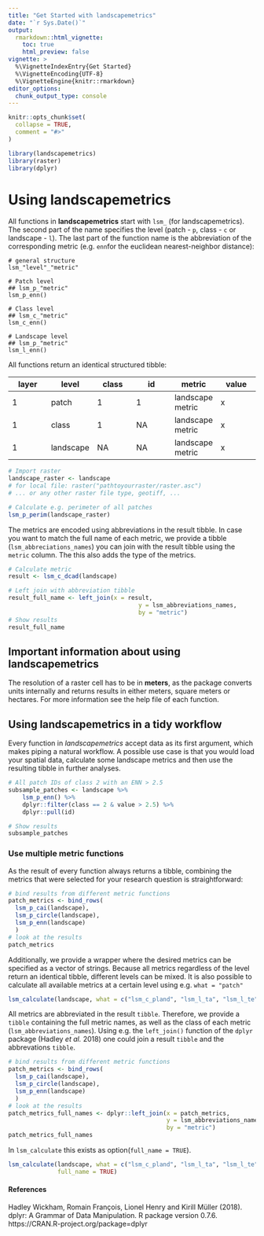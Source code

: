```yaml
---
title: "Get Started with landscapemetrics"
date: "`r Sys.Date()`"
output:
  rmarkdown::html_vignette:
    toc: true
    html_preview: false
vignette: >
  %\VignetteIndexEntry{Get Started}
  %\VignetteEncoding{UTF-8}
  %\VignetteEngine{knitr::rmarkdown}
editor_options: 
  chunk_output_type: console
---
```

```r
knitr::opts_chunk$set(
  collapse = TRUE,
  comment = "#>"
)
```

```r
library(landscapemetrics)
library(raster)
library(dplyr)
```

# Using **landscapemetrics**

All functions in **landscapemetrics** start with `lsm_` (for landscapemetrics). The second part of the name specifies the level (patch - `p`, class - `c` or landscape - `l`). The last part of the function name is the abbreviation of the corresponding metric (e.g. `enn`for the euclidean nearest-neighbor distance):

```
# general structure
lsm_"level"_"metric"

# Patch level
## lsm_p_"metric"
lsm_p_enn()

# Class level
## lsm_c_"metric"
lsm_c_enn()

# Landscape level
## lsm_p_"metric"
lsm_l_enn()
```

All functions return an identical structured tibble:

<p style="text-align:center;">

| layer  | level | class | id | metric | value
| ------------- | -------------  | ------------- | ------------- | ------------- | ------------- | 
| 1 | patch  | 1 | 1 | landscape metric | x |
| 1 | class  | 1 | NA | landscape metric | x |
| 1 | landscape  | NA | NA | landscape metric | x |

</p>

```r
# Import raster
landscape_raster <- landscape
# for local file: raster("pathtoyourraster/raster.asc")
# ... or any other raster file type, geotiff, ...

# Calculate e.g. perimeter of all patches
lsm_p_perim(landscape_raster)
```

The metrics are encoded using abbreviations in the result tibble. In case you want to match the full name of each metric, we provide a tibble (`lsm_abbreciations_names`) you can join with the result tibble using the `metric` column. The this also adds the type of the metrics.

```r
# Calculate metric
result <- lsm_c_dcad(landscape)

# Left join with abbreviation tibble
result_full_name <- left_join(x = result, 
                                     y = lsm_abbreviations_names, 
                                     by = "metric")
# Show results
result_full_name
```

## Important information about using **landscapemetrics**

The resolution of a raster cell has to be in **meters**, as the package converts units internally and returns results in either meters, square meters or hectares. For more information see the help file of each function.

## Using **landscapemetrics** in a tidy workflow

Every function in *landscapemetrics* accept data as its first argument, which makes piping a natural workflow. A possible use case is that you would load your spatial data, calculate some landscape metrics and then use the resulting tibble in further analyses.

```r
# All patch IDs of class 2 with an ENN > 2.5
subsample_patches <- landscape %>% 
    lsm_p_enn() %>%
    dplyr::filter(class == 2 & value > 2.5) %>%
    dplyr::pull(id)

# Show results
subsample_patches
``` 

### Use multiple metric functions

As the result of every function always returns a tibble, combining the metrics that were selected for your research question is straightforward:

```r
# bind results from different metric functions
patch_metrics <- bind_rows(
  lsm_p_cai(landscape),
  lsm_p_circle(landscape),
  lsm_p_enn(landscape)
  )
# look at the results
patch_metrics 
```

Additionally, we provide a wrapper where the desired metrics can be specified as a vector of strings. Because all metrics regardless of the level return an identical tibble, different levels can be mixed. It is also possible to calculate all available metrics at a certain level using e.g. `what = "patch"`

```r
lsm_calculate(landscape, what = c("lsm_c_pland", "lsm_l_ta", "lsm_l_te"))
```

All metrics are abbreviated in the result `tibble`. Therefore, we provide a `tibble` containing the full metric names, as well as the class of each metric (`lsm_abbreviations_names`). Using e.g. the `left_join()` function of the `dplyr` package (Hadley *et al.* 2018) one could join a result `tibble` and the abbrevations `tibble`.

```r

# bind results from different metric functions
patch_metrics <- bind_rows(
  lsm_p_cai(landscape),
  lsm_p_circle(landscape),
  lsm_p_enn(landscape)
  )
# look at the results
patch_metrics_full_names <- dplyr::left_join(x = patch_metrics,
                                             y = lsm_abbreviations_names, 
                                             by = "metric")
patch_metrics_full_names
```

In `lsm_calculate` this exists as option(`full_name = TRUE`).

```r
lsm_calculate(landscape, what = c("lsm_c_pland", "lsm_l_ta", "lsm_l_te"), 
              full_name = TRUE)

```

#### References
Hadley Wickham, Romain François, Lionel Henry and Kirill Müller (2018). 
dplyr: A Grammar of Data Manipulation. R package version 0.7.6.
https://CRAN.R-project.org/package=dplyr




